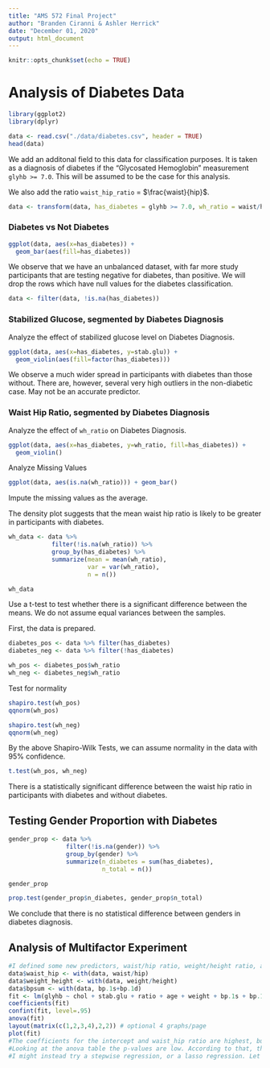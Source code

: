 ---
title: "AMS 572 Final Project"
author: "Branden Ciranni & Ashler Herrick"
date: "December 01, 2020"
output: html_document
---

```{r setup, include=FALSE}
knitr::opts_chunk$set(echo = TRUE)
```

# Analysis of Diabetes Data

```{r message=FALSE, warning=FALSE}
library(ggplot2)
library(dplyr)

data <- read.csv("./data/diabetes.csv", header = TRUE)
head(data)
```

We add an additonal field to this data for classification purposes. It is taken as a diagnosis of diabetes if the "Glycosated Hemoglobin" measurement `glyhb >= 7.0`. This will be assumed to be the case for this analysis.

We also add the ratio `waist_hip_ratio` = $\frac{waist}{hip}$.
```{r}
data <- transform(data, has_diabetes = glyhb >= 7.0, wh_ratio = waist/hip)
```

### Diabetes vs Not Diabetes
```{r}
ggplot(data, aes(x=has_diabetes)) + 
  geom_bar(aes(fill=has_diabetes))
```

We observe that we have an unbalanced dataset, with far more study participants that are testing negative for diabetes, than positive. We will drop the rows which have null values for the diabetes classification.

```{r}
data <- filter(data, !is.na(has_diabetes))
```

### Stabilized Glucose, segmented by Diabetes Diagnosis
Analyze the effect of stabilized glucose level on Diabetes Diagnosis. 
```{r}
ggplot(data, aes(x=has_diabetes, y=stab.glu)) +
  geom_violin(aes(fill=factor(has_diabetes)))
```

We observe a much wider spread in participants with diabetes than those without. There are, however, several very high outliers in the non-diabetic case. May not be an accurate predictor.

### Waist Hip Ratio, segmented by Diabetes Diagnosis
Analyze the effect of `wh_ratio` on Diabetes Diagnosis.

```{r}
ggplot(data, aes(x=has_diabetes, y=wh_ratio, fill=has_diabetes)) +
  geom_violin()
```

Analyze Missing Values

```{r}
ggplot(data, aes(is.na(wh_ratio))) + geom_bar()
```

Impute the missing values as the average.

The density plot suggests that the mean waist hip ratio is likely to be greater in participants with diabetes.

```{r}
wh_data <- data %>%
            filter(!is.na(wh_ratio)) %>%
            group_by(has_diabetes) %>%
            summarize(mean = mean(wh_ratio),
                      var = var(wh_ratio),
                      n = n())

wh_data
```

Use a t-test to test whether there is a significant difference between the means. We do not assume equal variances between the samples.

First, the data is prepared.

```{r}
diabetes_pos <- data %>% filter(has_diabetes)
diabetes_neg <- data %>% filter(!has_diabetes)

wh_pos <- diabetes_pos$wh_ratio
wh_neg <- diabetes_neg$wh_ratio
```

Test for normality

```{r}
shapiro.test(wh_pos)
qqnorm(wh_pos)
```

```{r}
shapiro.test(wh_neg)
qqnorm(wh_neg)
```

By the above Shapiro-Wilk Tests, we can assume normality in the data with 95% confidence.

```{r}
t.test(wh_pos, wh_neg)
```

There is a statistically significant difference between the waist hip ratio in participants with diabetes and without diabetes. 

## Testing Gender Proportion with Diabetes

```{r}
gender_prop <- data %>%
                filter(!is.na(gender)) %>%
                group_by(gender) %>%
                summarize(n_diabetes = sum(has_diabetes),
                          n_total = n())

gender_prop
```

```{r}
prop.test(gender_prop$n_diabetes, gender_prop$n_total)
```

We conclude that there is no statistical difference between genders in diabetes diagnosis.

## Analysis of Multifactor Experiment 

```{r}
#I defined some new predictors, waist/hip ratio, weight/height ratio, and sum of upper and lower blood pressures
data$waist_hip <- with(data, waist/hip)
data$weight_height <- with(data, weight/height)
data$bpsum <- with(data, bp.1s+bp.1d)
fit <- lm(glyhb ~ chol + stab.glu + ratio + age + weight + bp.1s + bp.1d + waist_hip, data=data)
coefficients(fit)
confint(fit, level=.95)
anova(fit)
layout(matrix(c(1,2,3,4),2,2)) # optional 4 graphs/page
plot(fit)
#The coefficients for the intercept and waist_hip ratio are highest, but also have the most variance.
#Looking at the anova table the p-values are low. According to that, the best predictor is stable glucose.
#I might instead try a stepwise regression, or a lasso regression. Let me know what you think.
```